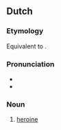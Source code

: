 {{also|Heldin}}
==Dutch==

===Etymology===
Equivalent to {{suf|nl|held|in}}.

===Pronunciation===
* {{IPA|/ɦɛlˈdɪn/|lang=nl}}
* {{audio|Nl-heldin.ogg|Audio|lang=nl}}

===Noun===
{{nl-noun|f|-en|heldinnetje|m=held}}

# [[heroine]]